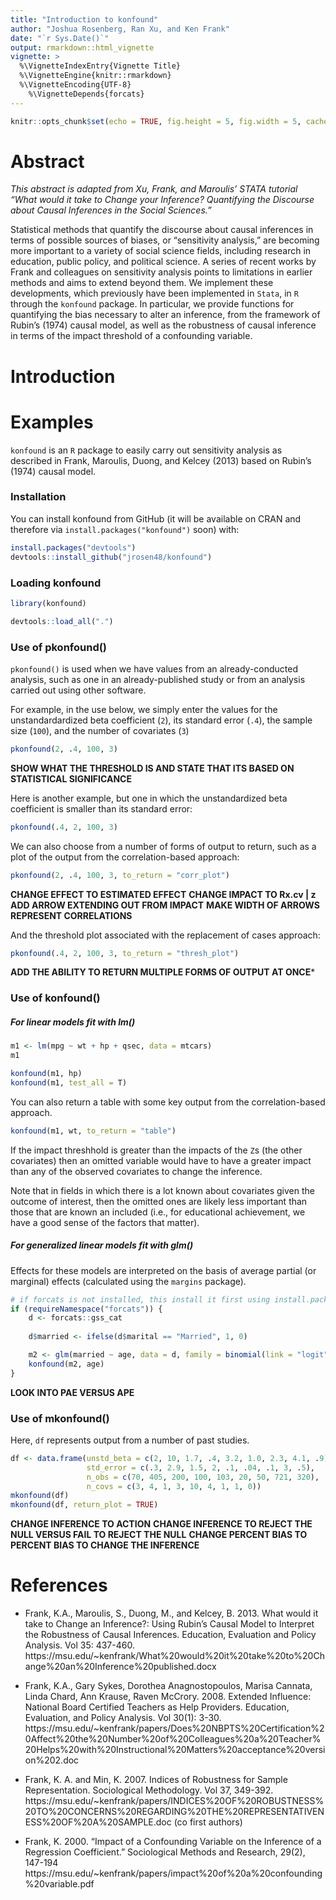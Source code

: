 ```yaml
---
title: "Introduction to konfound"
author: "Joshua Rosenberg, Ran Xu, and Ken Frank"
date: "`r Sys.Date()`"
output: rmarkdown::html_vignette
vignette: >
  %\VignetteIndexEntry{Vignette Title}
  %\VignetteEngine{knitr::rmarkdown}
  %\VignetteEncoding{UTF-8}
    %\VignetteDepends{forcats}
---
```


```r
knitr::opts_chunk$set(echo = TRUE, fig.height = 5, fig.width = 5, cache = FALSE)
```

# Abstract

*This abstract is adapted from Xu, Frank, and Maroulis' STATA tutorial "What would it take to Change your Inference? Quantifying the Discourse about Causal Inferences in the Social Sciences."*

Statistical methods that quantify the discourse about causal inferences in terms of possible sources of biases, or “sensitivity analysis,” are becoming more important to a variety of social science fields, including research in education, public policy, and political science.  A series of recent works by Frank and colleagues on sensitivity analysis points to limitations in earlier methods and aims to extend beyond them. We implement these developments, which previously have been implemented in `Stata`, in `R` through the `konfound` package. In particular, we provide functions for quantifying the bias necessary to alter an inference, from the framework of Rubin's (1974) causal model, as well as the robustness of causal inference in terms of the impact threshold of a confounding variable.

# Introduction

# Examples

`konfound` is an `R` package to easily carry out sensitivity analysis as described in Frank, Maroulis, Duong, and Kelcey (2013) based on Rubin's (1974) causal model.

### Installation

You can install konfound from GitHub (it will be available on CRAN and therefore via `install.packages("konfound")` soon) with:

```r
install.packages("devtools")
devtools::install_github("jrosen48/konfound")
```

### Loading konfound

```r
library(konfound)
```

```r
devtools::load_all(".")
```

### Use of pkonfound()

`pkonfound()` is used when we have values from an already-conducted analysis, such as one in an already-published study or from an analysis carried out using other software.

For example, in the use below, we simply enter the values for the unstandardardized beta coefficient (`2`), its standard error (`.4`), the sample size (`100`), and the number of covariates (`3`)

```r
pkonfound(2, .4, 100, 3)
```

**SHOW WHAT THE THRESHOLD IS AND STATE THAT ITS BASED ON STATISTICAL SIGNIFICANCE**

Here is another example, but one in which the unstandardized beta coefficient is smaller than its standard error:

```r
pkonfound(.4, 2, 100, 3)
```

We can also choose from a number of forms of output to return, such as a plot of the output from the correlation-based approach:

```r
pkonfound(2, .4, 100, 3, to_return = "corr_plot")
```

**CHANGE EFFECT TO ESTIMATED EFFECT**
**CHANGE IMPACT TO Rx.cv | z**
**ADD ARROW EXTENDING OUT FROM IMPACT**
**MAKE WIDTH OF ARROWS REPRESENT CORRELATIONS**

And the threshold plot associated with the replacement of cases approach:

```r
pkonfound(.4, 2, 100, 3, to_return = "thresh_plot")
```

**ADD THE ABILITY TO RETURN MULTIPLE FORMS OF OUTPUT AT ONCE***

### Use of konfound()

##### For linear models fit with lm()

```r
m1 <- lm(mpg ~ wt + hp + qsec, data = mtcars)
m1

konfound(m1, hp)
konfound(m1, test_all = T)
```

You can also return a table with some key output from the correlation-based approach.

```r
konfound(m1, wt, to_return = "table")
```

If the impact threshhold is greater than the impacts of the `Z`s (the other covariates) then an omitted variable would have to have a greater impact than any of the observed covariates to change the inference. 

Note that in fields in which there is a lot known about covariates given the outcome of interest, then the omitted ones are likely less important than those that are known an included (i.e., for educational achievement, we have a good sense of the factors that matter).

##### For generalized linear models fit with glm()

Effects for these models are interpreted on the basis of average partial (or marginal) effects (calculated using the `margins` package).

```r
# if forcats is not installed, this install it first using install.packages("forcats") for this to run
if (requireNamespace("forcats")) {
    d <- forcats::gss_cat
    
    d$married <- ifelse(d$marital == "Married", 1, 0)

    m2 <- glm(married ~ age, data = d, family = binomial(link = "logit"))
    konfound(m2, age)
}
```

**LOOK INTO PAE VERSUS APE**

### Use of mkonfound()

Here, `df` represents output from a number of past studies. 

```r
df <- data.frame(unstd_beta = c(2, 10, 1.7, .4, 3.2, 1.0, 2.3, 4.1, .9),
                 std_error = c(.3, 2.9, 1.5, 2, .1, .04, .1, 3, .5),
                 n_obs = c(70, 405, 200, 100, 103, 20, 50, 721, 320),
                 n_covs = c(3, 4, 1, 3, 10, 4, 1, 1, 0))
mkonfound(df)
mkonfound(df, return_plot = TRUE)
```

**CHANGE INFERENCE TO ACTION**
**CHANGE INFERENCE TO REJECT THE NULL VERSUS FAIL TO REJECT THE NULL**
**CHANGE PERCENT BIAS TO PERCENT BIAS TO CHANGE THE INFERENCE**

# References

* Frank, K.A., Maroulis, S., Duong, M., and Kelcey, B. 2013. What would it take to Change an Inference?: Using Rubin’s Causal Model to Interpret the Robustness of Causal Inferences. Education, Evaluation and Policy Analysis.  Vol 35: 437-460. https://msu.edu/~kenfrank/What%20would%20it%20take%20to%20Change%20an%20Inference%20published.docx

* Frank, K.A., Gary Sykes, Dorothea Anagnostopoulos, Marisa Cannata, Linda Chard, Ann Krause, Raven McCrory. 2008. Extended Influence: National Board Certified Teachers as Help Providers. Education, Evaluation, and Policy Analysis. Vol 30(1): 3-30. https://msu.edu/~kenfrank/papers/Does%20NBPTS%20Certification%20Affect%20the%20Number%20of%20Colleagues%20a%20Teacher%20Helps%20with%20Instructional%20Matters%20acceptance%20version%202.doc

* Frank, K. A. and Min, K. 2007. Indices of Robustness for Sample Representation. Sociological Methodology. Vol 37, 349-392. https://msu.edu/~kenfrank/papers/INDICES%20OF%20ROBUSTNESS%20TO%20CONCERNS%20REGARDING%20THE%20REPRESENTATIVENESS%20OF%20A%20SAMPLE.doc (co first authors)

* Frank, K. 2000. "Impact of a Confounding Variable on the Inference of a Regression Coefficient." Sociological Methods and Research, 29(2), 147-194 https://msu.edu/~kenfrank/papers/impact%20of%20a%20confounding%20variable.pdf